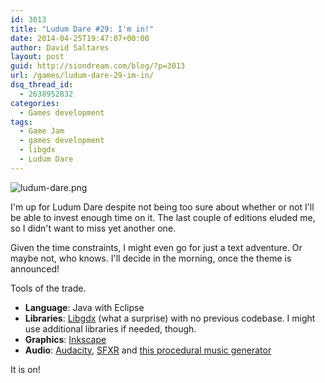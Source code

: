 ```yaml
---
id: 3013
title: "Ludum Dare #29: I'm in!"
date: 2014-04-25T19:47:07+00:00
author: David Saltares
layout: post
guid: http://siondream.com/blog/?p=3013
url: /games/ludum-dare-29-im-in/
dsq_thread_id:
  - 2638952832
categories:
  - Games development
tags:
  - Game Jam
  - games development
  - libgdx
  - Ludum Dare
---
```


![ludum-dare.png](/img/wp/ludum-dare.webp)

I'm up for Ludum Dare despite not being too sure about whether or not I'll be able to invest enough time on it. The last couple of editions eluded me, so I didn't want to miss yet another one.

Given the time constraints, I might even go for just a text adventure. Or maybe not, who knows. I'll decide in the morning, once the theme is announced!

Tools of the trade.

- **Language**: Java with Eclipse
- **Libraries**: [Libgdx](libgdx.badlogicgames.com) (what a surprise) with no previous codebase. I might use additional libraries if needed, though.
- **Graphics**: [Inkscape](http://www.inkscape.org/en/)
- **Audio**: [Audacity](http://audacity.sourceforge.net/), [SFXR](http://www.drpetter.se/project_sfxr.html) and [this procedural music generator](http://www.abundant-music.com/)

It is on!

